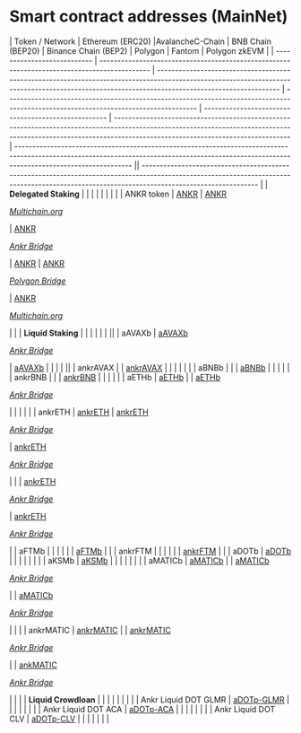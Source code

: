 # Smart contract addresses (MainNet)

| Token / Network  | Ethereum (ERC20) |AvalancheC-Chain | BNB Chain (BEP20) | Binance Chain (BEP2) | Polygon  | Fantom  | Polygon zkEVM |
| --------------------------- | -------------------------------------------------------------------------------------------- | ---------------------------------------------------------------------------------------------------------------------------------------------------------------------------------------------- | ----------------------------------------------------------------------------------------------------------------------------------- | --------------------------------------------------- | ------------------------------------------------------------------------------------------------------------------------------------------------------------------------------------------------------------- | -------------------------------------------------------------------------------------------------------------------------------------------------------------------------------------------- || -------------------------------------------------------------------------------------------------------------------------------------------------------------------------------------------- |
| **Delegated Staking**       |                                                                                              |                                                                                                                                                                                                |                                                                                                                                     |                                                     |                                                                                                                                                                                                               |                                                                                                                                                                                              | |
| ANKR token                  | [ANKR](https://etherscan.io/token/0x8290333cef9e6d528dd5618fb97a76f268f3edd4#balances)       | [ANKR](https://snowtrace.io/token/0x20cf1b6e9d856321ed4686877cf4538f2c84b4de#balances)<br/><p><em></em><a href="https://multichain.org"><em>Multichain.org</em></a><em></em></p> | [ANKR](https://bscscan.com/token/0xf307910a4c7bbc79691fd374889b36d8531b08e3#balances)<br/><p><em><a href="https://www.ankr.com/docs/staking/bridge/overview">Ankr Bridge</a></em></p>                                                             | [ANKR](https://explorer.binance.org/asset/Ankr-E97) | [ANKR](https://polygonscan.com/token/0x101a023270368c0d50bffb62780f4afd4ea79c35#balances)<br/><p><em></em><a href="https://wallet.polygon.technology"><em>Polygon Bridge</em></a><em></em></p>                | [ANKR](https://ftmscan.com/token/0x0615dbba33fe61a31c7ed131bda6655ed76748b1#balances)<br/><p><em></em><a href="https://multichain.org"><em>Multichain.org</em></a><em></em></p>              | |
| **Liquid Staking**          |                                                                                              |                                                                                                                                                                                                |                                                                                                                                     |                                                     |                                                                                                                                                                                                               |                                                                                                                                                                                              ||
| aAVAXb                      | [aAVAXb](https://etherscan.io/token/0x30176cecb6dbf0869d59493142925a0287b12216#balances)<br/><p><em><a href="https://www.ankr.com/docs/staking/bridge/overview">Ankr Bridge</a></em></p>     | [aAVAXb](https://snowtrace.io/token/0x6C6f910A79639dcC94b4feEF59Ff507c2E843929#balances)                                                                                                       |                                                                                                                                     |                                                     |                                                                                                                                                                                                               |                                                                                                                                                                                              ||
| ankrAVAX                    |                                                                                              | [ankrAVAX](https://snowtrace.io/address/0xc3344870d52688874b06d844e0c36cc39fc727f6#balances)                                                                                                   |                                                                                                                                     |                                                     |                                                                                                                                                                                                               |                                                                                                                                                                                              | |
| aBNBb                       |                                                                                              |                                                                                                                                                                                                | [aBNBb](https://bscscan.com/address/0xfe39985D7eFF914c50A06bA0cFfcCA8361e00C0e)                                              |                                                     |                                                                                                                                                                                                                      |                                                                                                                                                                                              | |
| ankrBNB                     |                                                                                              |                                                                                                                                                                                                | [ankrBNB](https://bscscan.com/address/0x52F24a5e03aee338Da5fd9Df68D2b6FAe1178827)                                                   |                                                     |                                                                                                                                                                                                               |                                                                                                                                                                                              | |
| aETHb                       | [aETHb](https://etherscan.io/token/0xd01ef7c0a5d8c432fc2d1a85c66cf2327362e5c6#balances)      |                                                                                                                                                                                                | [aETHb](https://bscscan.com/token/0x1075bea848451a13fd6f696b5d0fda52743e6439)<br/><p><em><a href="https://www.ankr.com/docs/staking/bridge/overview">Ankr Bridge</a></em></p>             |                                                                                                                                                                                                               |                                                                                                                                                                                              |                                                                                                                                                                                              | |
| ankrETH                     | [ankrETH](https://etherscan.io/token/0xE95A203B1a91a908F9B9CE46459d101078c2c3cb#balances)    | [ankrETH](https://snowtrace.io/token/0x12d8ce035c5de3ce39b1fdd4c1d5a745eaba3b8c)<br/><p><em><a href="https://www.ankr.com/docs/staking/bridge/overview">Ankr Bridge</a></em></p>                                                                                                               | [ankrETH](https://bscscan.com/token/0xe05a08226c49b636acf99c40da8dc6af83ce5bb3)<br/><p><em><a href="https://www.ankr.com/docs/staking/bridge/overview">Ankr Bridge</a></em></p>           |                                                                                                                                                                                                               |                                                                                                                                                                                              |   [ankrETH](https://ftmscan.com/token/0x12d8ce035c5de3ce39b1fdd4c1d5a745eaba3b8c)<br/><p><em><a href="https://www.ankr.com/docs/staking/bridge/overview">Ankr Bridge</a></em></p>                                                                                                                                                                                           | [ankrETH](https://zkevm.polygonscan.com/token/0x12d8ce035c5de3ce39b1fdd4c1d5a745eaba3b8c)<br/><p><em><a href="https://www.ankr.com/docs/staking/bridge/overview">Ankr Bridge</a></em></p>  |
| aFTMb                       |                                                                                              |                                                                                                                                                                                                |                                                                                                                                     |                                                     |                                                                                                                                                                                                               | [aFTMb](https://ftmscan.com/token/0xb42bf10ab9df82f9a47b86dd76eee4ba848d0fa2#balances)                                                                                                       | |
| ankrFTM                     |                                                                                              |                                                                                                                                                                                                |                                                                                                                                     |                                                     |                                                                                                                                                                                                               | [ankrFTM](https://ftmscan.com/token/0xCfC785741Dc0e98ad4c9F6394Bb9d43Cd1eF5179#balances)                                                                                                     | |
| aDOTb                       | [aDOTb](https://etherscan.io/token/0x5cc56c266143f29a5054b9ae07f3ac3513a7965e#balances)      |                                                                                                                                                                                                |                                                                                                                                     |                                                     |                                                                                                                                                                                                               |                                                                                                                                                                                              | |
| aKSMb                       | [aKSMb](https://etherscan.io/token/0x84da8e731172827fcb233b911678e2a82e27baf2#balances)      |                                                                                                                                                                                                |                                                                                                                                     |                                                     |                                                                                                                                                                                                               |                                                                                                                                                                                              | |
| aMATICb                     | [aMATICb](https://etherscan.io/token/0x99534ef705df1fff4e4bd7bbaaf9b0dff038ebfe#balances)    |                                                                                                                                                                                                | [aMATICb](https://bscscan.com/token/0x7465b49f83bfd74e8df8574d43bfff34edbc1758)<br/><p><em><a href="https://www.ankr.com/docs/staking/bridge/overview">Ankr Bridge</a></em></p>           |                                                                                                                                                                                                               | [aMATICb](https://polygonscan.com/token/0x03a97594aa5ece130e2e956fc0ced2fea8ed8989) <p><em><a href="https://www.ankr.com/docs/staking/bridge/bridge-introduction">Ankr Bridge</a></em></p>   | |                                                                                                                                                                                              |
| ankrMATIC                   | [ankrMATIC](https://etherscan.io/token/0x26dcfbfa8bc267b250432c01c982eaf81cc5480c)           |                                                                                                                                                                                                | [ankrMATIC](https://bscscan.com/token/0x738d96caf7096659db4c1afbf1e1bdfd281f388c)<br/><p><em><a href="https://www.ankr.com/docs/staking/bridge/overview">Ankr Bridge</a></em></p>         |                                                                                                                                                                                                               | [ankMATIC](https://polygonscan.com/token/0x0e9b89007eee9c958c0eda24ef70723c2c93dd58)<br/><p><em><a href="https://www.ankr.com/docs/staking/bridge/overview">Ankr Bridge</a></em></p>         | |                                                                                                                                                                                              |
| **Liquid Crowdloan**        |                                                                                              |                                                                                                                                                                                                |                                                                                                                                     |                                                     |                                                                                                                                                                                                               |                                                                                                                                                                                              | |
| Ankr Liquid DOT GLMR        | [aDOTp-GLMR](https://etherscan.io/token/0xc6164272365951bd824a24502d26556526044eac#balances) |                                                                                                                                                                                                |                                                                                                                                     |                                                     |                                                                                                                                                                                                               |                                                                                                                                                                                              | |
| Ankr Liquid DOT ACA         | [aDOTp-ACA](https://etherscan.io/address/0x3ef6b6f4b67b8ed7564962abd7be09fbaee462d2)         |                                                                                                                                                                                                |                                                                                                                                     |                                                     |                                                                                                                                                                                                               |                                                                                                                                                                                              | |
| Ankr Liquid DOT CLV         | [aDOTp-CLV](https://etherscan.io/address/0x7622e8510cf29e804be4987fffbca06968226498)         |                                                                                                                                                                                                |                                                                                                                                     |                                                     |                                                                                                                                                                                                               |                                                                                                                                                                                              | |